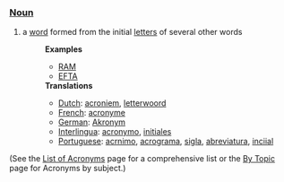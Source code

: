 ===[[Noun]]===
# a [[word]] formed from the initial [[letter|letters]] of several other words
#:'''Examples'''
#:*[[RAM]]
#:*[[EFTA]]
#:'''Translations'''
#:*[[Dutch]]: [[acroniem]], [[letterwoord]]
#:*[[French]]: [[acronyme]]
#:*[[German]]: [[Akronym]]
#:*[[Interlingua]]: [[acronymo]], [[initial|initiales]]
#:*[[Portuguese]]: [[acrnimo]], [[acrograma]], [[sigla]], [[abreviatura]], [[iniciais|inciial]]


(See the [[Wiktionary:List of acronyms and abbreviations|List of Acronyms]] page for a comprehensive list or the [[By Topic]] page for Acronyms by subject.)